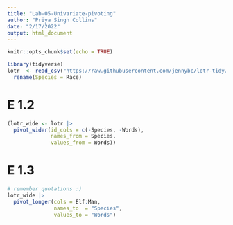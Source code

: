 ```yaml
---
title: "Lab-05-Univariate-pivoting"
author: "Priya Singh Collins"
date: "2/17/2022"
output: html_document
---
```


```r
knitr::opts_chunk$set(echo = TRUE)

library(tidyverse)
lotr  <- read_csv("https://raw.githubusercontent.com/jennybc/lotr-tidy/master/data/lotr_tidy.csv") |> 
  rename(Species = Race)
```

# E 1.2
```r
(lotr_wide <- lotr |> 
  pivot_wider(id_cols = c(-Species, -Words), 
              names_from = Species, 
              values_from = Words))
```

# E 1.3
```r
# remember quotations :)
lotr_wide |> 
  pivot_longer(cols = Elf:Man, 
               names_to  = "Species", 
               values_to = "Words")
```